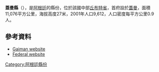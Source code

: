 {{Coord|43|16|S|65|28|W|display=title}}

'''蓋曼縣'''（{{lang-es|Departamento Gaiman}}），是[[阿根廷|阿根廷]]的縣份，位於該國中部[[丘布特省|丘布特省]]，首府設於[[蓋曼_(丘布特省)|蓋曼]]，面積11,076平方公里，海拔高度27米，2001年人口9,612，人口密度每平方公里0.9人。

==參考資料==
*[https://web.archive.org/web/20071029001734/http://www.gaiman.gov.ar/ Gaiman website] {{es icon}}
*[https://web.archive.org/web/20070930221949/http://www.mininterior.gov.ar/municipales/busqueda/amplia_info.asp?ID=CHU020 Federal website]

{{Argentina-geo-stub}}
[[Category:阿根廷縣份|Category:阿根廷縣份]]